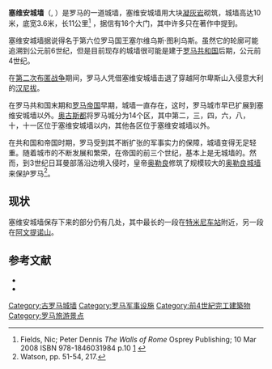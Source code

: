 {{Infobox Military Structure
|name = 塞维安城墙
|partof = 
|location = 罗马
|image = [[Image:Servian_Wall-Termini_Station.jpg|200px]]
|caption = [[特米尼车站|特米尼车站]]附近保存的一段塞维安城墙
|map_type = 
|latitude = 
|longitude = 
|map_size = 
|map_caption = 
|type = 
|coordinates = 
|code = 
|built =  公元前6世纪
|builder = 国王塞尔维乌斯·图利乌斯
|materials = [[凝灰岩|凝灰岩]]
|height = 10米
|used = 
|demolished = 
|condition = 基本毁灭，仍有残迹
|ownership = 
|open_to_public = 对公众开放
|controlledby =
|garrison = 
|current_commander = 
|commanders = 
|occupants = 
|battles = 
|events = [[第二次布匿战争|第二次布匿战争]]
|image2 = [[Image:Plan_Rome-_Servische_Muur.png|250px]]
|caption2 = 红色为塞维安城墙，黑色为[[奥勒良城墙|奥勒良城墙]]
}}
'''塞维安城墙'''（{{lang-la|Murus Servii Tullii}}, {{lang-it|Mura serviane}}）是罗马的一道城墙，塞维安城墙用大块[[凝灰岩|凝灰岩]]砌筑，城墙高达10米，底宽3.6米，长11公里<ref>Fields, Nic; Peter Dennis ''The Walls of Rome'' Osprey Publishing; 10 Mar 2008 ISBN 978-1846031984 p.10 [http://books.google.co.uk/books?id=SDxrLQymWWwC&pg=PA10&dq=height+servian+wall&as_brr=3#PPA10,M1] {{webarchive|url=https://web.archive.org/web/20120706225332/http://books.google.co.uk/books?id=SDxrLQymWWwC&pg=PA10&dq=height+servian+wall&as_brr=3 |date=2012-07-06 }}</ref> ，据信有16个大门，其中许多只在著作中提到。

塞维安城墙据说得名于第六位罗马国王塞尔维乌斯·图利乌斯。虽然它的轮廓可能追溯到公元前6世纪，但是目前现存的城墙很可能是建于[[罗马共和国|罗马共和国]]后期，公元前4世纪。

在[[第二次布匿战争|第二次布匿战争]]期间，罗马人凭借塞维安城墙击退了穿越阿尔卑斯山入侵意大利的[[汉尼拔|汉尼拔]]。 

在罗马共和国末期和[[罗马帝国|罗马帝国]]早期，城墙一直存在，这时，罗马城市早已扩展到塞维安城墙以外。[[奥古斯都|奥古斯都]]将罗马城分为14个区，其中第二，三，四，六，八，十，十一区位于塞维安城墙以内，其他各区位于塞维安城墙以外。

在共和国和帝国时期，罗马受到其不断扩张的军事实力的保障，城墙变得无足轻重。随着城市的不断发展和繁荣，在帝国的前三个世纪，基本上是无城墙的。然而，到3世纪日耳曼部落沿边境入侵时，皇帝[[奥勒良|奥勒良]]修筑了规模较大的[[奥勒良城墙|奥勒良城墙]]来保护罗马<ref>Watson, pp. 51-54, 217.</ref>。

==现状==
塞维安城墙保存下来的部分仍有几处，其中最长的一段在[[特米尼车站|特米尼车站]]附近，另一段在[[阿文提诺山|阿文提诺山]]。

==参考文献==
{{reflist}}
* {{cite book |last=Watson |first=Alaric |title=Aurelian and the Third Century |year=1999 |publisher=Routledge |isbn=0-415-07248-4}}
* {{cite book |last =Coarelli|first=Filippo |title=Guida Archeologica di Roma |year= 1989 |publisher=Arnoldo Mondadori Editore, Milano}}

{{commons|Servian Wall}}
{{罗马地标}}

[[Category:古罗马城墙|Category:古罗马城墙]]
[[Category:罗马军事设施|Category:罗马军事设施]]
[[Category:前4世紀完工建築物|Category:前4世紀完工建築物]]
[[Category:罗马旅游景点|Category:罗马旅游景点]]